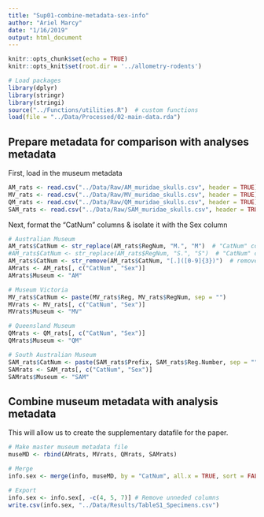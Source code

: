 ```yaml
---
title: "Sup01-combine-metadata-sex-info"
author: "Ariel Marcy"
date: "1/16/2019"
output: html_document
---
```


```r
knitr::opts_chunk$set(echo = TRUE)
knitr::opts_knit$set(root.dir = '../allometry-rodents')

# Load packages
library(dplyr)
library(stringr)
library(stringi)
source("../Functions/utilities.R")  # custom functions
load(file = "../Data/Processed/02-main-data.rda")
```

## Prepare metadata for comparison with analyses metadata
First, load in the museum metadata
```r
AM_rats <- read.csv("../Data/Raw/AM_muridae_skulls.csv", header = TRUE)
MV_rats <- read.csv("../Data/Raw/MV_muridae_skulls.csv", header = TRUE)
QM_rats <- read.csv("../Data/Raw/QM_muridae_skulls.csv", header = TRUE)
SAM_rats <- read.csv("../Data/Raw/SAM_muridae_skulls.csv", header = TRUE)
```

Next, format the "CatNum" columns & isolate it with the Sex column
```r
# Australian Museum
AM_rats$CatNum <- str_replace(AM_rats$RegNum, "M.", "M")  # "CatNum" column
#AM_rats$CatNum <- str_replace(AM_rats$RegNum, "S.", "S")  # "CatNum" column
AM_rats$CatNum <- str_remove(AM_rats$CatNum, "[.]([0-9]{3})")  # removes .00X on ends
AMrats <- AM_rats[, c("CatNum", "Sex")]
AMrats$Museum <- "AM"

# Museum Victoria
MV_rats$CatNum <- paste(MV_rats$Reg, MV_rats$RegNum, sep = "")
MVrats <- MV_rats[, c("CatNum", "Sex")]
MVrats$Museum <- "MV"

# Queensland Museum
QMrats <- QM_rats[, c("CatNum", "Sex")]
QMrats$Museum <- "QM"

# South Australian Museum
SAM_rats$CatNum <- paste(SAM_rats$Prefix, SAM_rats$Reg.Number, sep = "")
SAMrats <- SAM_rats[, c("CatNum", "Sex")]
SAMrats$Museum <- "SAM"
```

## Combine museum metadata with analysis metadata
This will allow us to create the supplementary datafile for the paper.
```r
# Make master museum metadata file
museMD <- rbind(AMrats, MVrats, QMrats, SAMrats)

# Merge
info.sex <- merge(info, museMD, by = "CatNum", all.x = TRUE, sort = FALSE)

# Export
info.sex <- info.sex[, -c(4, 5, 7)] # Remove unneded columns
write.csv(info.sex, "../Data/Results/TableS1_Specimens.csv")
```